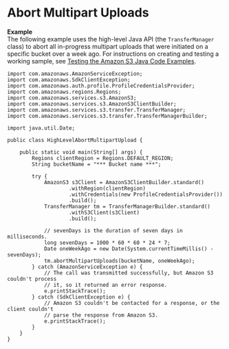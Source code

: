 # Abort Multipart Uploads<a name="HLAbortMPUploadsJava"></a>

**Example**  
The following example uses the high\-level Java API \(the `TransferManager` class\) to abort all in\-progress multipart uploads that were initiated on a specific bucket over a week ago\. For instructions on creating and testing a working sample, see [Testing the Amazon S3 Java Code Examples](UsingTheMPJavaAPI.mdx#TestingJavaSamples)\.   

```
import com.amazonaws.AmazonServiceException;
import com.amazonaws.SdkClientException;
import com.amazonaws.auth.profile.ProfileCredentialsProvider;
import com.amazonaws.regions.Regions;
import com.amazonaws.services.s3.AmazonS3;
import com.amazonaws.services.s3.AmazonS3ClientBuilder;
import com.amazonaws.services.s3.transfer.TransferManager;
import com.amazonaws.services.s3.transfer.TransferManagerBuilder;

import java.util.Date;

public class HighLevelAbortMultipartUpload {

    public static void main(String[] args) {
        Regions clientRegion = Regions.DEFAULT_REGION;
        String bucketName = "*** Bucket name ***";

        try {
            AmazonS3 s3Client = AmazonS3ClientBuilder.standard()
                    .withRegion(clientRegion)
                    .withCredentials(new ProfileCredentialsProvider())
                    .build();
            TransferManager tm = TransferManagerBuilder.standard()
                    .withS3Client(s3Client)
                    .build();

            // sevenDays is the duration of seven days in milliseconds.
            long sevenDays = 1000 * 60 * 60 * 24 * 7;
            Date oneWeekAgo = new Date(System.currentTimeMillis() - sevenDays);
            tm.abortMultipartUploads(bucketName, oneWeekAgo);
        } catch (AmazonServiceException e) {
            // The call was transmitted successfully, but Amazon S3 couldn't process 
            // it, so it returned an error response.
            e.printStackTrace();
        } catch (SdkClientException e) {
            // Amazon S3 couldn't be contacted for a response, or the client couldn't 
            // parse the response from Amazon S3.
            e.printStackTrace();
        }
    }
}
```